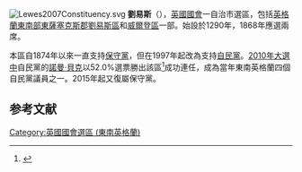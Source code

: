 [[File:Lewes2007Constituency.svg|right]]
'''劉易斯'''（{{lang-en|Lewes}}），[[英國|英國]][[英國國會|國會]]一自治市選區，包括[[英格蘭|英格蘭]][[東南英格蘭|東南部]][[東薩塞克斯郡|東薩塞克斯郡]][[劉易斯區|劉易斯區]]和[[威爾登區|威爾登區]]一部。始設於1290年，1868年應選兩席。

本區自1874年以來一直支持[[保守黨_(英國)|保守黨]]，但在1997年起改為支持[[自由民主黨_(英國)|自民黨]]。[[2010年英國大選|2010年大選中]]自民黨的[[諾曼·貝克|諾曼·貝克]]以52.0%選票勝出該區<ref name="">{{cite news
|publisher=[[英國廣播公司|英國廣播公司]]
|date=2010年5月7日
|title=Election 2010/Constituency/Lewes
|url=http://news.bbc.co.uk/1/shared/election2010/results/constituency/e05.stm
|accessdate=2010年6月15日
|archive-date=2017年8月23日
|archive-url=https://web.archive.org/web/20170823082825/http://news.bbc.co.uk/1/shared/election2010/results/constituency/e05.stm
|dead-url=no
}}</ref>成功連任，成為當年東南英格蘭四個自民黨議員之一。2015年起又復屬保守黨。

==参考文献==
<div class="references-small">
<references></references>
</div>
{{英國國會選區 (東南英格蘭)}}
{{DEFAULTSORT:Lewes}}
[[Category:英國國會選區_(東南英格蘭)|Category:英國國會選區 (東南英格蘭)]]